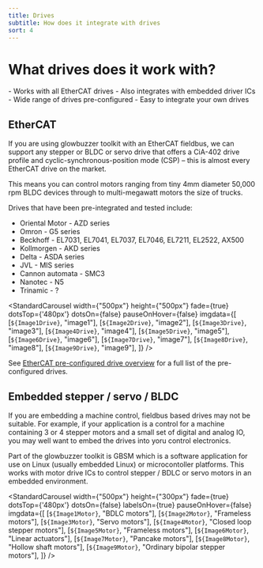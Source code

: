 ```yaml
---
title: Drives
subtitle: How does it integrate with drives
sort: 4
---
```





# What drives does it work with?

<Tldr>
- Works with all EtherCAT drives
- Also integrates with embedded driver ICs
- Wide range of drives pre-configured
- Easy to integrate your own drives
</Tldr>

## EtherCAT
If you are using glowbuzzer toolkit with an EtherCAT fieldbus, we can support any stepper or BLDC or servo drive that offers a CiA-402 drive profile and cyclic-synchronous-position mode (CSP) – this is almost every EtherCAT drive on the market.

This means you can control motors ranging from tiny 4mm diameter 50,000 rpm BLDC devices through to multi-megawatt motors the size of trucks.

Drives that have been pre-integrated and tested include:

* Oriental Motor - AZD series
* Omron - G5 series
* Beckhoff - EL7031, EL7041, EL7037, EL7046, EL7211, EL2522, AX500
* Kollmorgen - AKD series
* Delta - ASDA series
* JVL - MIS series
* Cannon automata - SMC3
* Nanotec - N5
* Trinamic - ?







<StandardCarousel width={"500px"} height={"500px"} fade={true} dotsTop={'480px'} dotsOn={false} pauseOnHover={false} imgdata={[
    [`${Image1Drive}`, "image1"],
    [`${Image2Drive}`, "image2"],
    [`${Image3Drive}`, "image3"],
    [`${Image4Drive}`, "image4"],
    [`${Image5Drive}`, "image5"],
    [`${Image6Drive}`, "image6"],
    [`${Image7Drive}`, "image7"],
    [`${Image8Drive}`, "image8"],
    [`${Image9Drive}`, "image9"],
]} />


See <a href="../docs/gbem/drive_support_overview">EtherCAT pre-configured drive overview</a> for a full list of the pre-configured drives.




## Embedded stepper / servo / BLDC

If you are embedding a machine control, fieldbus based drives may not be suitable. For example, if your application is a control for a machine containing 3 or 4 stepper motors and a small set of digital and analog IO, you may well want to embed the drives into yoru control electronics.

Part of the glowbuzzer toolkit is GBSM which is a software application for use on Linux (usually embedded Linux) or microcontoller platforms. This works with motor drive ICs to control stepper / BDLC or servo motors in an embedded environment.



<StandardCarousel width={"500px"} height={"300px"} fade={true} dotsTop={'480px'} dotsOn={false} labelsOn={true} pauseOnHover={false} imgdata={[
    [`${Image1Motor}`, "BDLC motors"],
    [`${Image2Motor}`, "Frameless motors"],
    [`${Image3Motor}`, "Servo motors"],
    [`${Image4Motor}`, "Closed loop stepper motors"],
    [`${Image5Motor}`, "Frameless motors"],
    [`${Image6Motor}`, "Linear actuators"],
    [`${Image7Motor}`, "Pancake motors"],
    [`${Image8Motor}`, "Hollow shaft motors"],
    [`${Image9Motor}`, "Ordinary bipolar stepper motors"],
]} />






